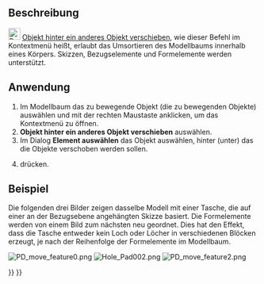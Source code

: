 <languages/>

{{Docnav/de
|[[PartDesign_MoveFeature/de|FormelementVerschieben]]
|[[PartDesign_Preferences/de|Einstellungen]]
|[[PartDesign_Workbench/de|PartDesign]]
|IconL=PartDesign_MoveFeature.svg
|IconR=Preferences-part_design.svg
|IconC=Workbench_PartDesign.svg
}}

{{GuiCommand/de
|Name=PartDesign MoveFeatureInTree
|Name/de=PartDesign FormelementImBaumVerschieben
|MenuLocation=Kontextmenü → Objekt hinter ein anderes Objekt verschieben
|Workbenches=[[PartDesign_Workbench|PartDesign]]
|Version=0.17
|SeeAlso=[[PartDesign_MoveTip/de|PartDesign ArbeitspositionFestlegen]], [[PartDesign_MoveFeature/de|PartDesign FormelementVerschieben]]
}}

<span id="Description"></span>
==Beschreibung==

[[File:PartDesign_MoveFeatureInTree.svg|24px]] [[PartDesign_MoveFeatureInTree/de|Objekt hinter ein anderes Objekt verschieben]], wie dieser Befehl im Kontextmenü heißt, erlaubt das Umsortieren des Modellbaums innerhalb eines Körpers. Skizzen, Bezugselemente und Formelemente werden unterstützt.

<span id="Usage"></span>
==Anwendung==

# Im Modellbaum das zu bewegende Objekt (die zu bewegenden Objekte) auswählen und mit der rechten Maustaste anklicken, um das Kontextmenü zu öffnen.
# '''Objekt hinter ein anderes Objekt verschieben''' auswählen.
# Im Dialog '''Element auswählen''' das Objekt auswählen, hinter (unter) das die Objekte verschoben werden sollen.
# {{Button|OK}} drücken.

<span id="Example"></span>
==Beispiel==

Die folgenden drei Bilder zeigen dasselbe Modell mit einer Tasche, die auf einer an der Bezugsebene angehängten Skizze basiert. Die Formelemente werden von einem Bild zum nächsten neu geordnet. Dies hat den Effekt, dass die Tasche entweder kein Loch oder Löcher in verschiedenen Blöcken erzeugt, je nach der Reihenfolge der Formelemente im Modellbaum.

[[File:PD_move_feature0.png|none]]
[[File:Hole_Pad002.png|none]]
[[File:PD_move_feature2.png|none]]


{{Docnav/de
|[[PartDesign_MoveFeature/de|FormelementVerschieben]]
|[[PartDesign_Preferences/de|Einstellungen]]
|[[PartDesign_Workbench/de|PartDesign]]
|IconL=PartDesign_MoveFeature.svg
|IconR=Preferences-part_design.svg
|IconC=Workbench_PartDesign.svg
}}

{{PartDesign Tools navi{{#translation:}}}}
{{Userdocnavi{{#translation:}}}}